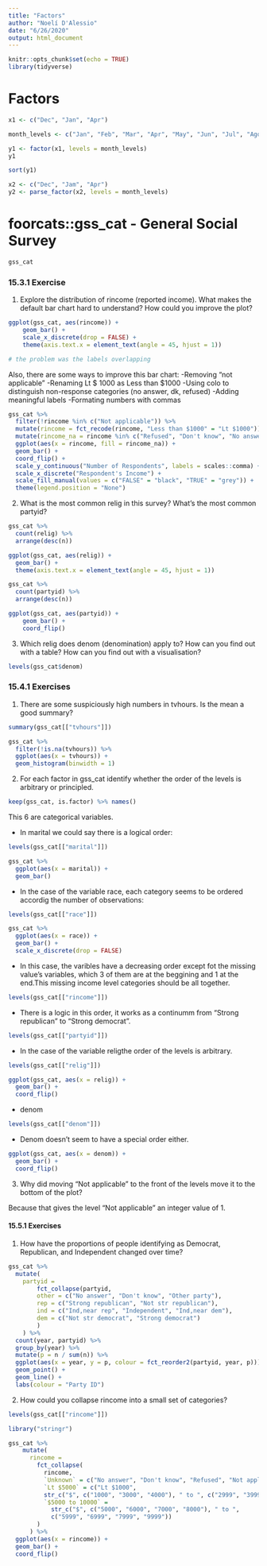 ```yaml
---
title: "Factors"
author: "Noelí D'Alessio"
date: "6/26/2020"
output: html_document
---
```


```r
knitr::opts_chunk$set(echo = TRUE)
library(tidyverse)
```

# Factors

```r
x1 <- c("Dec", "Jan", "Apr")

month_levels <- c("Jan", "Feb", "Mar", "Apr", "May", "Jun", "Jul", "Ago", "Sep", "Oct", "Nov", "Dec")

y1 <- factor(x1, levels = month_levels)
y1

sort(y1)
```

```r
x2 <- c("Dec", "Jam", "Apr")
y2 <- parse_factor(x2, levels = month_levels)
```

# foorcats::gss_cat - General Social Survey

```r
gss_cat
```

### 15.3.1 Exercise

1. Explore the distribution of rincome (reported income). What makes the default bar chart hard to understand? How could you improve the plot?

```r
ggplot(gss_cat, aes(rincome)) +
    geom_bar() +
    scale_x_discrete(drop = FALSE) +
    theme(axis.text.x = element_text(angle = 45, hjust = 1)) 

# the problem was the labels overlapping
```


Also, there are some ways to improve this bar chart:
-Removing "not applicable"
-Renaming Lt $ 1000 as Less than $1000
-Using colo to distinguish non-response categories (no answer, dk, refused)
-Adding meaningful labels
-Formating numbers with commas

```r
gss_cat %>% 
  filter(!rincome %in% c("Not applicable")) %>% 
  mutate(rincome = fct_recode(rincome, "Less than $1000" = "Lt $1000")) %>% 
  mutate(rincome_na = rincome %in% c("Refused", "Don't know", "No answer")) %>% 
  ggplot(aes(x = rincome, fill = rincome_na)) +
  geom_bar() +
  coord_flip() +
  scale_y_continuous("Number of Respondents", labels = scales::comma) +
  scale_x_discrete("Respondent's Income") +
  scale_fill_manual(values = c("FALSE" = "black", "TRUE" = "grey")) +
  theme(legend.position = "None")
```

2. What is the most common relig in this survey? What’s the most common partyid?

```r
gss_cat %>% 
  count(relig) %>% 
  arrange(desc(n))
```


```r
ggplot(gss_cat, aes(relig)) +
  geom_bar() +
  theme(axis.text.x = element_text(angle = 45, hjust = 1))
```

```r
gss_cat %>% 
  count(partyid) %>% 
  arrange(desc(n)) 
```

```r
ggplot(gss_cat, aes(partyid)) +
    geom_bar() +
    coord_flip()
```


3. Which relig does denom (denomination) apply to? How can you find out with a table? How can you find out with a visualisation?

```r
levels(gss_cat$denom)
```

### 15.4.1 Exercises

1. There are some suspiciously high numbers in tvhours. Is the mean a good summary?


```r
summary(gss_cat[["tvhours"]])
```

```r
gss_cat %>% 
  filter(!is.na(tvhours)) %>% 
  ggplot(aes(x = tvhours)) +
  geom_histogram(binwidth = 1)
```

2. For each factor in gss_cat identify whether the order of the levels is arbitrary or principled.

```r
keep(gss_cat, is.factor) %>% names()
```

This 6 are categorical variables. 

- In marital we could say there is a logical order:

```r
levels(gss_cat[["marital"]])
```
```r
gss_cat %>% 
  ggplot(aes(x = marital)) +
  geom_bar()
```

- In the case of the variable race, each category seems to be ordered accordig the number of observations:

```r
levels(gss_cat[["race"]])
```
```r
gss_cat %>% 
  ggplot(aes(x = race)) +
  geom_bar() +
  scale_x_discrete(drop = FALSE)
```

- In this case, the varibles have a decreasing order except fot the missing value's variables, which 3 of them are at the beggining and 1 at the end.This missing income level categories should be all together.

```r
levels(gss_cat[["rincome"]])
```

- There is a logic in this order, it works as a continumm from "Strong republican" to "Strong democrat".

```r
levels(gss_cat[["partyid"]])
```

- In the case of the variable religthe order of the levels is arbitrary.

```r
levels(gss_cat[["relig"]])
```
```r
ggplot(gss_cat, aes(x = relig)) +
  geom_bar() +
  coord_flip()
```

- denom

```r
levels(gss_cat[["denom"]])
```

- Denom doesn't seem to have a special order either.

```r
ggplot(gss_cat, aes(x = denom)) +
  geom_bar() +
  coord_flip()
```

3. Why did moving “Not applicable” to the front of the levels move it to the bottom of the plot?

Because that gives the level “Not applicable” an integer value of 1.

#### 15.5.1 Exercises

1. How have the proportions of people identifying as Democrat, Republican, and Independent changed over time?

```r
gss_cat %>% 
  mutate(
    partyid = 
        fct_collapse(partyid,
        other = c("No answer", "Don't know", "Other party"),
        rep = c("Strong republican", "Not str republican"),
        ind = c("Ind,near rep", "Independent", "Ind,near dem"),
        dem = c("Not str democrat", "Strong democrat")
        )
    ) %>% 
  count(year, partyid) %>% 
  group_by(year) %>% 
  mutate(p = n / sum(n)) %>% 
  ggplot(aes(x = year, y = p, colour = fct_reorder2(partyid, year, p))) +
  geom_point() +
  geom_line() +
  labs(colour = "Party ID")
```


2. How could you collapse rincome into a small set of categories?

```r
levels(gss_cat[["rincome"]])
```


```r
library("stringr")
```
```r
gss_cat %>% 
    mutate(
      rincome =
        fct_collapse(
          rincome, 
          `Unknown` = c("No answer", "Don't know", "Refused", "Not applicable"),
          `Lt $5000` = c("Lt $1000", 
          str_c("$", c("1000", "3000", "4000"), " to ", c("2999", "3999", "4999"))),
          `$5000 to 10000` = 
            str_c("$", c("5000", "6000", "7000", "8000"), " to ",
            c("5999", "6999", "7999", "9999"))
        )
      ) %>% 
  ggplot(aes(x = rincome)) +
  geom_bar() +
  coord_flip()
```


